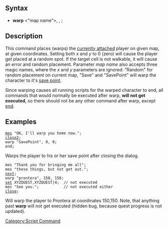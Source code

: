 ==Syntax==
*'''warp''' <"map name">, <x>, <y>;

==Description==
This command places (warps) the [[RID#Usage|currently attached]] player on given map, at given coordinates. Setting both ''x'' and ''y'' to 0 (zero) will cause the player get placed at a random spot. If the target cell is not walkable, it will cause an error and random placement. Parameter ''map name'' also accepts three magic names, where the ''x'' and ''y'' parameters are ignored: "Random" for random placement on current map, "Save" and "SavePoint" will warp the character to it's [[save point]].

Since warping causes all running scripts for the warped character to end, all commands that would normally be executed after warp, '''will not get executed''', so there should not be any other command after warp, except [[end]].

==Examples==
 [[mes]] "OK, I'll warp you home now.";
 [[close2]];
 warp "SavePoint", 0, 0;
 end;
Warps the player to his or her save point after closing the dialog.

 mes "Thank you for bringing me all";
 mes "these things, but not get out.";
 [[next]];
 warp "prontera", 150, 150;
 [[set]] XYZQUEST,XYZQUEST|4;  // not executed
 mes "See you.";           // not executed either
 [[close]];
Will warp the player to Prontera at coordinates 150,150. Note, that anything past '''warp''' will not get executed (hidden bug, because quest progress is not updated).

[[Category:Script Command]]
